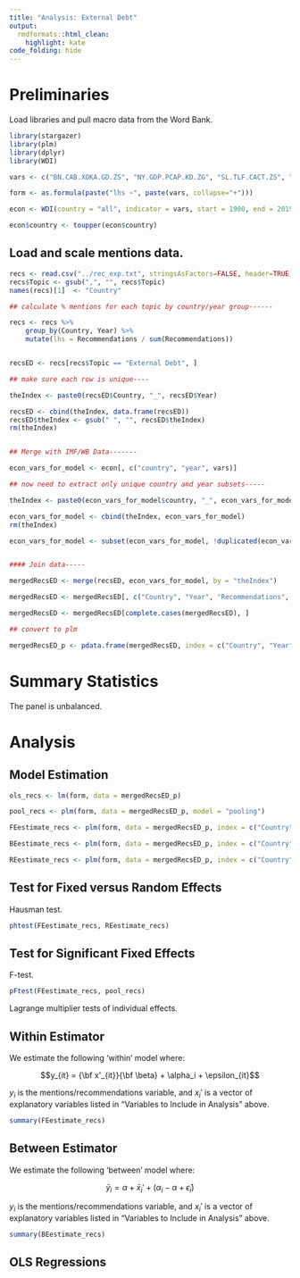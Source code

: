 ```yaml
---
title: "Analysis: External Debt"
output:
  rmdformats::html_clean:
    highlight: kate
code_folding: hide
---
```


# Preliminaries

Load libraries and pull macro data from the Word Bank.

```r
library(stargazer)
library(plm)
library(dplyr)
library(WDI)

vars <- c("BN.CAB.XOKA.GD.ZS", "NY.GDP.PCAP.KD.ZG", "SL.TLF.CACT.ZS", "FP.CPI.TOTL.ZG")#, "GB.XPD.RSDV.GD.ZS")

form <- as.formula(paste("lhs ~", paste(vars, collapse="+")))

econ <- WDI(country = "all", indicator = vars, start = 1900, end = 2019)

econ$country <- toupper(econ$country)

```

## Load and scale mentions data.

```r
recs <- read.csv("../rec_exp.txt", stringsAsFactors=FALSE, header=TRUE)
recs$Topic <- gsub(",", "", recs$Topic)
names(recs)[1]  <- "Country"

## calculate % mentions for each topic by country/year group------

recs <- recs %>%
    group_by(Country, Year) %>%
    mutate(lhs = Recommendations / sum(Recommendations))


recsED <- recs[recs$Topic == "External Debt", ]

## make sure each row is unique----

theIndex <- paste0(recsED$Country, "_", recsED$Year)

recsED <- cbind(theIndex, data.frame(recsED))
recsED$theIndex <- gsub(" ", "", recsED$theIndex)
rm(theIndex)


## Merge with IMF/WB Data-------

econ_vars_for_model <- econ[, c("country", "year", vars)]

## now need to extract only unique country and year subsets-----

theIndex <- paste0(econ_vars_for_model$country, "_", econ_vars_for_model$year)

econ_vars_for_model <- cbind(theIndex, econ_vars_for_model)
rm(theIndex)

econ_vars_for_model <- subset(econ_vars_for_model, !duplicated(econ_vars_for_model$theIndex))


#### Join data-----

mergedRecsED <- merge(recsED, econ_vars_for_model, by = "theIndex")

mergedRecsED <- mergedRecsED[, c("Country", "Year", "Recommendations", "lhs", vars)]

mergedRecsED <- mergedRecsED[complete.cases(mergedRecsED), ]

## convert to plm

mergedRecsED_p <- pdata.frame(mergedRecsED, index = c("Country", "Year"), drop.index=FALSE, row.names=TRUE)
```

#  Summary Statistics

The panel is unbalanced. 

# Analysis

## Model Estimation

```r
ols_recs <- lm(form, data = mergedRecsED_p)

pool_recs <- plm(form, data = mergedRecsED_p, model = "pooling")

FEestimate_recs <- plm(form, data = mergedRecsED_p, index = c("Country", "Year"), model = "within")

BEestimate_recs <- plm(form, data = mergedRecsED_p, index = c("Country", "Year"), model = "between")

REestimate_recs <- plm(form, data = mergedRecsED_p, index = c("Country", "Year"), model = "random")
```

## Test for Fixed versus Random Effects

Hausman test.

```r
phtest(FEestimate_recs, REestimate_recs)
```


## Test for Significant Fixed Effects

F-test.


```r
pFtest(FEestimate_recs, pool_recs)
```

Lagrange multiplier tests of individual effects.

## Within Estimator

We estimate the following 'within' model where:

$$y_{it} = {\bf x'_{it}}{\bf \beta} + \alpha_i + \epsilon_{it}$$

$y_i$ is the mentions/recommendations variable, and $x_i'$ is a vector of explanatory variables listed in "Variables to Include in Analysis" above.


```r
summary(FEestimate_recs)
```

## Between Estimator

We estimate the following 'between' model where:

$$\bar{y}_i=\alpha + \bar{x}_i' + (\alpha_i - \alpha + \bar{\epsilon}_i)$$

$y_i$ is the mentions/recommendations variable, and $x_i'$ is a vector of explanatory variables listed in "Variables to Include in Analysis" above.

```r
summary(BEestimate_recs)
```

## OLS Regressions

